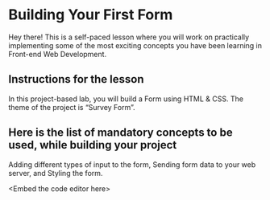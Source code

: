 # Building Your First Form

Hey there! This is a self-paced lesson where you will work on practically implementing some of the most exciting concepts you have been learning in Front-end Web Development.


## Instructions for the lesson

In this project-based lab, you will build a Form using HTML & CSS. The theme of the project is “Survey Form”.


## Here is the list of mandatory concepts to be used, while building your project

Adding different types of input to the form, Sending form data to your web server, and Styling the form.

&lt;Embed the code editor here>